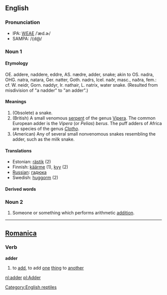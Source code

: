 ==English==

===Pronunciation===
*IPA: [[WEAE]] /ˈæd.ɚ/
*SAMPA: /{d@/

===Noun 1===
====Etymology====
OE. addere, naddere, eddre, AS. nædre, adder, snake; akin to OS. nadra, OHG. natra, natara, Ger. natter, Goth. nadrs, Icel. naðr, masc., naðra, fem.: cf. W. neidr, Gorn. naddyr, Ir. nathair, L. natrix, water  snake.  (Resulted from misdivision of "a nadder" to "an adder".)

====Meanings====
# (Obsolete) a snake.
# (British) A small venomous [[serpent]] of the genus [[Vipera]]. The  common European adder is the ''Vipera'' (or ''Pelias'') ''berus''. The puff adders of Africa are species of the genus ''[[Clotho]]''.
# (American) Any of several small nonvenomous snakes resembling the adder, such as the milk snake.

====Translations====
*Estonian: [[rästik]] (2)
*Finnish: [[käärme]] (1), [[kyy]] (2)
*[[Russian]]:  [[гадюка]]
*Swedish: [[huggorm]] (2)



====Derived words====

===Noun 2===

# Someone or something which performs arithmetic [[addition]].
----

==[[Romanica]]==
===Verb===
'''adder'''

#to [[add]], to add [[one]] [[thing]] to [[another]]

[[Category:English reptiles]]

[[nl:adder]]
[[pl:Adder]]